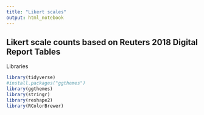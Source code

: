 ```yaml
---
title: "Likert scales"
output: html_notebook
---
```


## Likert scale counts based on Reuters 2018 Digital Report Tables

Libraries
```r
library(tidyverse)
#install.packages("ggthemes")
library(ggthemes)
library(stringr)
library(reshape2)
library(RColorBrewer)
```


